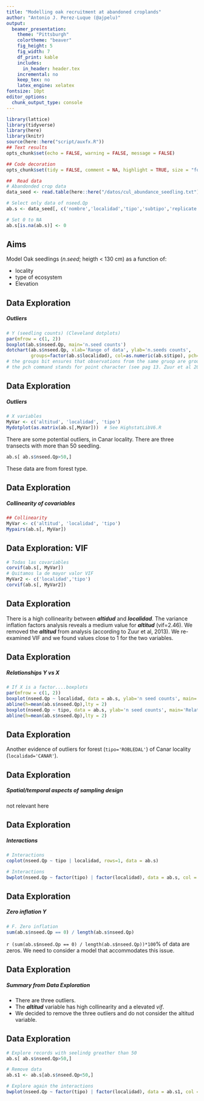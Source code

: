 ```yaml
---
title: "Modelling oak recruitment at abandoned croplands"
author: "Antonio J. Perez-Luque (@ajpelu)"
output:
  beamer_presentation:
    theme: "Pittsburgh"
    colortheme: "beaver"
    fig_height: 5
    fig_width: 7
    df_print: kable
    includes:
      in_header: header.tex
    incremental: no
    keep_tex: no
    latex_engine: xelatex
fontsize: 10pt
editor_options: 
  chunk_output_type: console
---
```



```r
library(lattice)
library(tidyverse)
library(here)
library(knitr)
source(here::here("script/auxfx.R"))
## Text results
opts_chunk$set(echo = FALSE, warning = FALSE, message = FALSE)

## Code decoration
opts_chunk$set(tidy = FALSE, comment = NA, highlight = TRUE, size = "footnotesize")
```

```r
##  Read data
# Abandonded crop data
data_seed <- read.table(here::here("/datos/cul_abundance_seedling.txt"), head=TRUE, sep=";")

# Select only data of nseed.Qp  
ab.s <- data_seed[, c('nombre','localidad','tipo','subtipo','replicate','altitud','nseed.Qp')]

# Set 0 to NA 
ab.s[is.na(ab.s)] <- 0
```

## Aims 
Model Oak seedlings (_n.seed_; heigth < 130 cm) as a function of: 

- locality 
- type of ecosystem 
- Elevation 

## Data Exploration 

##### Outliers 

```r
# Y (seedling counts) (Cleveland dotplots)
par(mfrow = c(1, 2))
boxplot(ab.s$nseed.Qp, main='n.seed counts')
dotchart(ab.s$nseed.Qp, xlab='Range of data', ylab='n.seeds counts',
         groups=factor(ab.s$localidad), col=as.numeric(ab.s$tipo), pch=19)
# the groups bit ensures that observations from the same gruop are grouped together
# the pch command stands for point character (see pag 13. Zuur et al 2009)
```

## Data Exploration 

##### Outliers 
```r
# X variables 
MyVar <- c('altitud', 'localidad', 'tipo')
Mydotplot(as.matrix(ab.s[,MyVar]))  # See HighstatLibV6.R 
```

There are some potential outliers, in Canar locality. There are three transects with more than 50 seedling. 

```r
ab.s[ ab.s$nseed.Qp>50,]
```

These data are from forest type. 

## Data Exploration
##### Collinearity of covariables 

```r
## Collinearity 
MyVar <- c('altitud', 'localidad', 'tipo')
Mypairs(ab.s[, MyVar])
```

## Data Exploration: VIF

```r
# Todas las covariables
corvif(ab.s[, MyVar])
# Quitamos la de mayor valor VIF
MyVar2 <- c('localidad','tipo')
corvif(ab.s[, MyVar2])
```

## Data Exploration
There is a high collinearity between ***altidud*** and ***localidad***. The variance inflation factors analysis reveals a medium value for ***altitud*** (vif=2.46). We removed the ***altitud*** from analysis (according to Zuur et al, 2013). We re-examined VIF and we found values close to 1 for the two variables. 

## Data Exploration
##### Relationships Y vs X

```r
# If X is a factor....boxplots
par(mfrow = c(1, 2))
boxplot(nseed.Qp ~ localidad, data = ab.s, ylab='n seed counts', main='Relationship nseed.Qp ~ localidad')
abline(h=mean(ab.s$nseed.Qp),lty = 2)
boxplot(nseed.Qp ~ tipo, data = ab.s, ylab='n seed counts', main='Relationship nseed.Qp ~ tipo')
abline(h=mean(ab.s$nseed.Qp),lty = 2)
```

## Data Exploration
Another evidence of outliers for forest (`tipo='ROBLEDAL'`) of Canar locality (`localidad='CANAR'`).  

## Data Exploration
##### Spatial/temporal aspects of sampling design
not relevant here

## Data Exploration
##### Interactions 

```r
# Interactions 
coplot(nseed.Qp ~ tipo | localidad, rows=1, data = ab.s)
```

```r
# Interactions 
bwplot(nseed.Qp ~ factor(tipo) | factor(localidad), data = ab.s, col = 1, layout=c(1,2))
```

## Data Exploration
##### Zero inflation Y 

```r
# F. Zero inflation
sum(ab.s$nseed.Qp == 0) / length(ab.s$nseed.Qp)
```

`r (sum(ab.s$nseed.Qp == 0) / length(ab.s$nseed.Qp))*100`% of data are zeros. We need to consider a model that accommodates this issue. 

## Data Exploration
##### Summary from Data Exploration

* There are three outliers. 
* The ***altitud*** variable has high collinearity and a elevated *vif*. 
* We decided to remove the three outliers and do not consider the altitud variable. 

## Data Exploration
 
```r
# Explore records with seelindg greather than 50
ab.s[ ab.s$nseed.Qp>50,]

# Remove data
ab.s1 <- ab.s[ab.s$nseed.Qp<50,]

# Explore again the interactions 
bwplot(nseed.Qp ~ factor(tipo) | factor(localidad), data = ab.s1, col = 1, layout=c(1,2))
```

